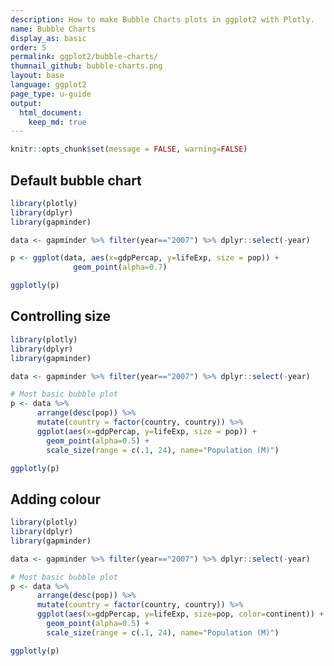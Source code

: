 ```yaml
---
description: How to make Bubble Charts plots in ggplot2 with Plotly.
name: Bubble Charts
display_as: basic
order: 5
permalink: ggplot2/bubble-charts/
thumnail_github: bubble-charts.png
layout: base
language: ggplot2
page_type: u-guide
output:
  html_document:
    keep_md: true
---
```


```r
knitr::opts_chunk$set(message = FALSE, warning=FALSE)
```

## Default bubble chart


```r
library(plotly)
library(dplyr)
library(gapminder)

data <- gapminder %>% filter(year=="2007") %>% dplyr::select(-year)

p <- ggplot(data, aes(x=gdpPercap, y=lifeExp, size = pop)) +
              geom_point(alpha=0.7)

ggplotly(p)
```

<!--------------------- EXAMPLE BREAK ------------------------->

## Controlling size


```r
library(plotly)
library(dplyr)
library(gapminder)

data <- gapminder %>% filter(year=="2007") %>% dplyr::select(-year)

# Most basic bubble plot
p <- data %>%
      arrange(desc(pop)) %>%
      mutate(country = factor(country, country)) %>%
      ggplot(aes(x=gdpPercap, y=lifeExp, size = pop)) +
        geom_point(alpha=0.5) +
        scale_size(range = c(.1, 24), name="Population (M)")

ggplotly(p)
```


<!--------------------- EXAMPLE BREAK ------------------------->

## Adding colour


```r
library(plotly)
library(dplyr)
library(gapminder)

data <- gapminder %>% filter(year=="2007") %>% dplyr::select(-year)

# Most basic bubble plot
p <- data %>%
      arrange(desc(pop)) %>%
      mutate(country = factor(country, country)) %>%
      ggplot(aes(x=gdpPercap, y=lifeExp, size=pop, color=continent)) +
        geom_point(alpha=0.5) +
        scale_size(range = c(.1, 24), name="Population (M)")

ggplotly(p)
```

<!--------------------- EXAMPLE BREAK ------------------------->


